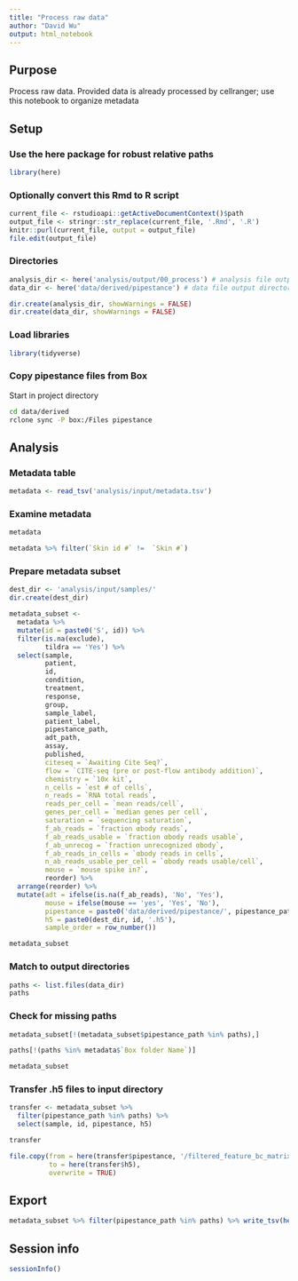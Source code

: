 ```yaml
---
title: "Process raw data"
author: "David Wu"
output: html_notebook
---
```

## Purpose
Process raw data. Provided data is already processed by cellranger; use this notebook to organize metadata

## Setup
### Use the here package for robust relative paths
```r
library(here)
```

### Optionally convert this Rmd to R script 
```r
current_file <- rstudioapi::getActiveDocumentContext()$path
output_file <- stringr::str_replace(current_file, '.Rmd', '.R')
knitr::purl(current_file, output = output_file)
file.edit(output_file)
```

### Directories
```r
analysis_dir <- here('analysis/output/00_process') # analysis file output directory
data_dir <- here('data/derived/pipestance') # data file output directory

dir.create(analysis_dir, showWarnings = FALSE)
dir.create(data_dir, showWarnings = FALSE)
```

### Load libraries
```r
library(tidyverse)
```

### Copy pipestance files from Box
Start in project directory
```bash
cd data/derived
rclone sync -P box:/Files pipestance
```

## Analysis
### Metadata table
```r
metadata <- read_tsv('analysis/input/metadata.tsv')
```

### Examine metadata
```r
metadata
```
```r
metadata %>% filter(`Skin id #` !=  `Skin #`)
```
### Prepare metadata subset
```r
dest_dir <- 'analysis/input/samples/'
dir.create(dest_dir)

metadata_subset <- 
  metadata %>% 
  mutate(id = paste0('S', id)) %>% 
  filter(is.na(exclude),
         tildra == 'Yes') %>% 
  select(sample,
         patient,
         id,
         condition,
         treatment,
         response,
         group,
         sample_label,
         patient_label,
         pipestance_path,
         adt_path,
         assay,
         published,
         citeseq = `Awaiting Cite Seq?`,
         flow = `CITE-seq (pre or post-flow antibody addition)`,
         chemistry = `10x kit`,
         n_cells = `est # of cells`,
         n_reads = `RNA total reads`,
         reads_per_cell = `mean reads/cell`,
         genes_per_cell = `median genes per cell`,
         saturation = `sequencing saturation`,
         f_ab_reads = `fraction αbody reads`,
         f_ab_reads_usable = `fraction αbody reads usable`,
         f_ab_unrecog = `fraction unrecognized αbody`,
         f_ab_reads_in_cells = `αbody reads in cells`,
         n_ab_reads_usable_per_cell = `αbody reads usable/cell`,
         mouse = `mouse spike in?`,
         reorder) %>% 
  arrange(reorder) %>% 
  mutate(adt = ifelse(is.na(f_ab_reads), 'No', 'Yes'),
         mouse = ifelse(mouse == 'yes', 'Yes', 'No'),
         pipestance = paste0('data/derived/pipestance/', pipestance_path),
         h5 = paste0(dest_dir, id, '.h5'),
         sample_order = row_number()) 

metadata_subset
```

### Match to output directories
```r
paths <- list.files(data_dir)
paths
```
### Check for missing paths
```r
metadata_subset[!(metadata_subset$pipestance_path %in% paths),]
```

```r
paths[!(paths %in% metadata$`Box folder Name`)]
```
```r
metadata_subset
```

### Transfer .h5 files to input directory
```r
transfer <- metadata_subset %>% 
  filter(pipestance_path %in% paths) %>% 
  select(sample, id, pipestance, h5)

transfer
```
```r
file.copy(from = here(transfer$pipestance, '/filtered_feature_bc_matrix.h5'),
          to = here(transfer$h5), 
          overwrite = TRUE)
```


## Export
```r
metadata_subset %>% filter(pipestance_path %in% paths) %>% write_tsv(here(analysis_dir, 'metadata_subset.tsv'))
```

## Session info
```r
sessionInfo()
```

